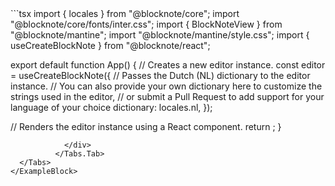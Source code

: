 
<ExampleBlock name="basic/localization" path="examples/01-basic/10-localization">
  <Tabs items={["App.tsx"]}>
    <Tabs.Tab>
            <div className={"max-h-96 overflow-auto rounded-lg overscroll-contain"}>
```tsx 
import { locales } from "@blocknote/core";
import "@blocknote/core/fonts/inter.css";
import { BlockNoteView } from "@blocknote/mantine";
import "@blocknote/mantine/style.css";
import { useCreateBlockNote } from "@blocknote/react";

export default function App() {
  // Creates a new editor instance.
  const editor = useCreateBlockNote({
    // Passes the Dutch (NL) dictionary to the editor instance.
    // You can also provide your own dictionary here to customize the strings used in the editor,
    // or submit a Pull Request to add support for your language of your choice
    dictionary: locales.nl,
  });

  // Renders the editor instance using a React component.
  return <BlockNoteView editor={editor} />;
}

```
            </div>
          </Tabs.Tab>
  </Tabs>
</ExampleBlock>